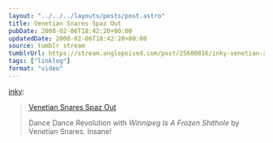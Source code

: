 ```yaml
---
layout: "../../../layouts/posts/post.astro"
title: Venetian Snares Spaz Out
pubDate: 2008-02-06T18:42:20+00:00
updatedDate: 2008-02-06T18:42:20+00:00
source: tumblr stream
tumblrUrl: https://stream.anglepoised.com/post/25680816/inky-venetian-snares-spaz-out-dance-dance
tags: ["linklog"]
format: "video"
---
```



<YouTube id="https://www.youtube.com/watch?v=-nXBuy2AksQ" />

[inky][1]:

> [Venetian Snares Spaz Out][2]
>
> Dance Dance Revolution with _Winnipeg Is A Frozen Shithole_ by Venetian Snares. Insane!

[1]: http://daily.boxofjunk.ws/post/25670778
[2]: http://www.youtube.com/watch?v=-nXBuy2AksQ
